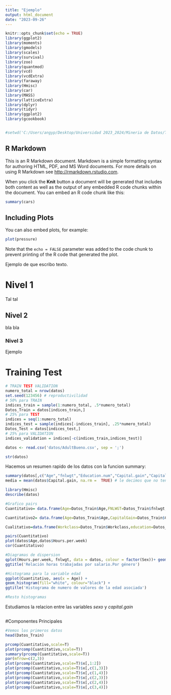 ```yaml
---
title: "Ejemplo"
output: html_document
date: "2023-09-26"
---
```


```r
knitr::opts_chunk$set(echo = TRUE)
library(ggplot2)
library(moments) 
library(gmodels) 
library(scales)
library(survival) 
library(zoo) 
library(quantmod) 
library(vcd) 
library(vcdExtra)
library(faraway) 
library(Hmisc) 
library(car) 
library(MASS) 
library(latticeExtra)
library(dplyr) 
library(tidyr) 
library(ggplot2)
library(gcookbook)


#setwd('C:/Users/angyp/Desktop/Universidad 2023_2024/Mineria de Datos/Trabajo Mineria de Datos')
```

## R Markdown

This is an R Markdown document. Markdown is a simple formatting syntax for authoring HTML, PDF, and MS Word documents. For more details on using R Markdown see <http://rmarkdown.rstudio.com>.

When you click the **Knit** button a document will be generated that includes both content as well as the output of any embedded R code chunks within the document. You can embed an R code chunk like this:

```r
summary(cars)
```

## Including Plots

You can also embed plots, for example:

```r
plot(pressure)
```

Note that the `echo = FALSE` parameter was added to the code chunk to prevent printing of the R code that generated the plot.

Ejemplo de que escribo texto.


# Nivel 1

Tal tal

## Nivel 2

bla bla

### Nivel 3

 Ejemplo
 
# Training Test

```r
# TRAIN TEST VALIDATION
numero_total = nrow(datos)
set.seed(123456) # reproductivilidad
# 50% para TRAIN
indices_train = sample(1:numero_total, .5*numero_total)
Datos_Train = datos[indices_train,]
# 25% para TEST
indices = seq(1:numero_total)
indices_test = sample(indices[-indices_train], .25*numero_total)
Datos_Test = datos[indices_test,]
# 25% para VALIDATION
indices_validation = indices[-c(indices_train,indices_test)]
```



```r
datos <- read.csv('datos/AdultBueno.csv', sep = ';')

```


```r
str(datos)
```

Hacemos un resumen rapido de los datos con la funcion summary:

```r
summary(datos[,c("Age","fnlwgt","Education.num","Capital.gain","Capital.loss","Hours.per.week")])
media = mean(datos$Capital.gain, na.rm =  TRUE) # le decimos que no tenga en cuenta los NA al hacer la media
```
```r
library(Hmisc)
describe(datos)
```
```r
#Grafico pairs
Cuantitativo= data.frame(Age=Datos_Train$Age,FNLWGT=Datos_Train$fnlwgt,CapitalGain=Datos_Train$Capital.gain,CapitalLoss=Datos_Train$Capital.loss,Horas=Datos_Train$Hours.per.week)

Cuantitativo2= data.frame(Age=Datos_Train$Age,CapitalGain=Datos_Train$Capital.gain,CapitalLoss=Datos_Train$Capital.loss,Horas=Datos_Train$Hours.per.week)

Cualitativo=data.frame(Workclass=Datos_Train$Workclass,education=Datos_Train$Education,estado_civil=Datos_Train$Marital.status,trabajo=Datos_Train$Occupation.,relationship=Datos_Train$Relationship,raza=Datos_Train$Race,sexo=Datos_Train$Sex,pais=Datos_Train$Native.country,ganacias=Datos_Train$Income.)

pairs(Cuantitativo)
plot(datos$Age,datos$Hours.per.week)
cor(Cuantitativo)
```



```r
#Diagramas de dispersion
qplot(Hours.per.week, fnlwgt, data = datos, colour = factor(Sex))+ geom_smooth()+
ggtitle('Relación horas trabajadas por salario.Por género')
```

```r
#Histograma para la variable edad
ggplot(Cuantitativo, aes(x = Age)) +
geom_histogram(fill="white", colour="black") +
ggtitle('Histograma de numero de valores de la edad asociada')

#Resto histogramas
```
Estudiamos la relacion entre las variables *sexo* y *capital.gain*

```r

```
#Componentes Principales

```r
#Vemos los primeros datos
head(Datos_Train)

prcomp(Cuantitativo,scale=T)
plot(prcomp(Cuantitativo,scale=T))
summary(prcomp(Cuantitativo,scale=T))
par(mfrow=c(2,3))
plot(prcomp(Cuantitativo,scale=T)$x[,1:2])
plot(prcomp(Cuantitativo,scale=T)$x[,c(1,3)])
plot(prcomp(Cuantitativo,scale=T)$x[,c(1,4)])
plot(prcomp(Cuantitativo,scale=T)$x[,c(2,3)])
plot(prcomp(Cuantitativo,scale=T)$x[,c(2,4)])
plot(prcomp(Cuantitativo,scale=T)$x[,c(3,4)])
```


